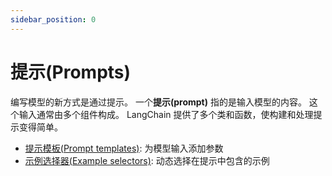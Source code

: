```yaml
---
sidebar_position: 0
---
```


# 提示(Prompts)

编写模型的新方式是通过提示。
一个**提示(prompt)** 指的是输入模型的内容。
这个输入通常由多个组件构成。
LangChain 提供了多个类和函数，使构建和处理提示变得简单。

- [提示模板(Prompt templates)](/docs/modules/model_io/prompts/prompt_templates/): 为模型输入添加参数
- [示例选择器(Example selectors)](/docs/modules/model_io/prompts/example_selectors/): 动态选择在提示中包含的示例